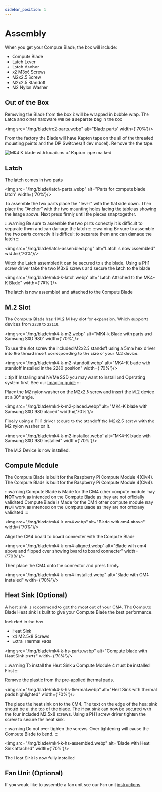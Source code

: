 ```yaml
---
sidebar_position: 1
---
```


# Assembly

When you get your Compute Blade, the box will include:
- Compute Blade
- Latch Lever
- Latch Anchor
- x2 M3x6 Screws
- M2x2.5 Screw
- M2x2.5 Standoff
- M2 Nylon Washer

## Out of  the Box

Removing the Blade from the box it will be wrapped in bubble wrap. The Latch and other hardware will be a separate bag in the box

<img src="/img/blade/rc2-parts.webp" alt="Blade parts" width={'70%'}/>

From the factory the Blade will have Kapton tape on the all of the threaded mounting points and the DIP Switches(If dev model). Remove the the tape.

<img src="/img/blade/mk4-k-kapton.webp" alt="MK4 K blade with locations of Kapton tape marked"/>

## Latch

The latch comes in two parts

<img src="/img/blade/latch-parts.webp" alt="Parts for compute blade latch" width={'70%'}/>

To assemble the two parts place the "lever" with the flat side down. Then place the "Anchor" with the two mounting holes facing the table as showing the Image above.
Next press firmly until the pieces snap together.

:::warning
Be sure to assemble the two parts correctly it is difficult to separate them and can damage the latch
:::
:::warning
Be sure to assemble the two parts correctly it is difficult to separate them and can damage the latch
:::

<img src="/img/blade/latch-assembled.png" alt="Latch is now assembled" width={'70%'}/>

Witch the Latch assembled it can be secured to a the blade. Using a PH1 screw driver take the two M3x6 screws and secure the latch to the blade

<img src="/img/blade/mk4-k-latch.webp" alt="Latch Attached to the MK4-K Blade" width={'70%'}/>

The latch is now assembled and attached to the Compute Blade

## M.2 Slot

The Compute Blade has 1 M.2 M key slot for expansion. Which supports devices from `2230` to `22110`.

<img src="/img/blade/mk4-k-m2.webp" alt="MK4-k Blade with parts and Samsung SSD 980" width={'70%'}/>

To use the slot screw the included M2x2.5 standoff using a 5mm hex driver into the thread insert corresponding to the size of your M.2 device.

<img src="/img/blade/mk4-k-m2-standoff.webp" alt="MK4-K blade with standoff installed in the 2280 position" width={'70%'}/>

:::tip
If Installing and NVMe SSD you may want to install and Operating system first. See our [Imaging guide](/blade/getting-started/image?boot=ssd)
:::

Place the M2 nylon washer on the M2x2.5 screw and insert the M.2 device at a 30° angle.

<img src="/img/blade/mk4-k-m2-placed.webp" alt="MK4-K blade with Samsung SSD 980 placed" width={'70%'}/>

Finally using a PH1 driver secure to the standoff the M2x2.5 screw with the M2 nylon washer on it.

<img src="/img/blade/mk4-k-m2-installed.webp" alt="MK4-K blade with Samsung SSD 980 Installed" width={'70%'}/>

The M.2 Device is now installed.

## Compute Module

The Compute Blade is built for the Raspberry Pi Compute Module 4(CM4). 
The Compute Blade is built for the Raspberry Pi Compute Module 4(CM4). 

:::warning
Compute Blade is Made for the CM4 other compute module may **NOT** work as intended on the Compute Blade as they are not officially validated
Compute Blade is Made for the CM4 other compute module may **NOT** work as intended on the Compute Blade as they are not officially validated
:::

<img src="/img/blade/mk4-k-cm4.webp" alt="Blade with cm4 above" width={'70%'}/>

Align the CM4 board to board connecter with the Compute Blade

<img src="/img/blade/mk4-k-cm4-aligned.webp" alt="Blade with cm4 above and flipped over showing board to board connecter" width={'70%'}/>

Then place the CM4 onto the connector and press firmly.

<img src="/img/blade/mk4-k-cm4-installed.webp" alt="Blade with CM4 installed" width={'70%'}/>

## Heat Sink (Optional)

A heat sink is recommend to get the most out of your CM4. The Compute Blade Heat sink is built to give your Compute Blade the best performance.

Included in the box
- Heat Sink
- x4 M2.5x8 Screws
- Extra Thermal Pads

<img src="/img/blade/mk4-k-hs-parts.webp" alt="Compute blade with Heat Sink parts" width={'70%'}/>


:::warning
To install the Heat Sink a Compute Module 4 must be installed First
:::
 
 Remove the plastic  from the pre-applied thermal pads.

<img src="/img/blade/mk4-k-hs-thermal.webp" alt="Heat Sink with thermal pads highlighted" width={'70%'}/>

The place the heat sink on to the CM4. The text on the edge of the heat sink should be at the top of the blade.
The Heat sink can now be secured with the four included M2.5x8 screws. Using a PH1 screw driver tighten the screw to secure the heat sink.

:::warning
Do not over tighten the screws. Over tightening will cause the Compute Blade to bend.
:::

<img src="/img/blade/mk4-k-hs-assembled.webp" alt="Blade with Heat Sink attached" width={'70%'}/>

The Heat Sink is now fully installed

## Fan Unit (Optional)

If you would like to assemble a fan unit see our Fan unit [instructions](/fan-unit/assembly)
